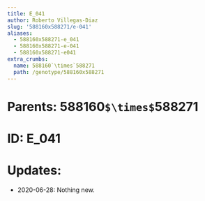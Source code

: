 ```yaml
---
title: E_041
author: Roberto Villegas-Diaz
slug: '588160x588271/e-041'
aliases:
  - 588160x588271-e_041
  - 588160x588271-e-041
  - 588160x588271-e041
extra_crumbs:
  name: 588160`\times`588271
  path: /genotype/588160x588271
---
```


# **Parents**: 588160`$\times$`588271
# **ID**: E_041
# **Updates**: 
 - 2020-06-28: Nothing new.
